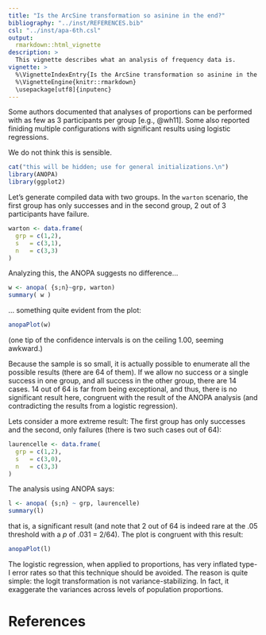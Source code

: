```yaml
---
title: "Is the ArcSine transformation so asinine in the end?"
bibliography: "../inst/REFERENCES.bib"
csl: "../inst/apa-6th.csl"
output: 
  rmarkdown::html_vignette
description: >
  This vignette describes what an analysis of frequency data is.
vignette: >
  %\VignetteIndexEntry{Is the ArcSine transformation so asinine in the end?}
  %\VignetteEngine{knitr::rmarkdown}
  \usepackage[utf8]{inputenc}
---
```


Some authors documented that analyses of proportions can be performed 
with as few as 3 participants per group [e.g., @wh11]. 
Some also reported finiding multiple configurations with significant results
using logistic regressions.

We do not think this is sensible. 


```r
cat("this will be hidden; use for general initializations.\n")
library(ANOPA)
library(ggplot2)
```

Let's generate compiled data with two groups. In the `warton` scenario,
the first group has only successes and in the second group, 2 out of 3
participants have failure.

```r
warton <- data.frame(
  grp = c(1,2),
  s   = c(3,1),
  n   = c(3,3)  
)
```

Analyzing this, the ANOPA suggests no difference...

```r
w <- anopa( {s;n}~grp, warton)
summary( w )
```

... something quite evident from the plot:

```r
anopaPlot(w)
```

(one tip of the confidence intervals is on the ceiling 1.00, seeming awkward.)

Because the sample is so small, it is actually possible to enumerate all the possible
results (there are 64 of them). If we allow no success or a single success in one group,
and all success in the other group, there are 14 cases. 14 out of 64 is far from being 
exceptional, and thus, there is no significant result here, congruent with the result 
of the ANOPA analysis (and contradicting the results from a logistic regression).

Lets consider a more extreme result: The first group has only successes and the second, only
failures (there is two such cases out of 64):

```r
laurencelle <- data.frame(
  grp = c(1,2),
  s   = c(3,0),
  n   = c(3,3)  
)
```

The analysis using ANOPA says:

```r
l <- anopa( {s;n} ~ grp, laurencelle)
summary(l)
```

that is, a significant result (and note that 2 out of 64 is indeed rare at the .05 threshold
with a $p$ of .031 = 2/64).
The plot is congruent with this result:

```r
anopaPlot(l)
```

The logistic regression, when applied to proportions, has very inflated 
type-I error rates so that this technique should be avoided. The reason is quite
simple: the logit transformation is not variance-stabilizing. In fact, it 
exaggerate the variances across levels of population proportions.


# References
